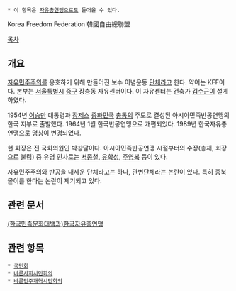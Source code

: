  * 이 항목은 [[자유총연맹]]으로도 들어올 수 있다.

Korea Freedom Federation
韓國自由總聯盟


[[목차]]

== 개요 ==
[[자유민주주의]]를 옹호하기 위해 만들어진 보수 이념운동 [[NGO|단체]]라고 한다. 약어는 KFF이다. 본부는 [[서울특별시]] [[중구(서울)|중구]] 장충동 자유센터이다. 이 자유센터는 건축가 [[김수근]]이 설계하였다. 

1954년 [[이승만]] 대통령과 [[장제스]] [[중화민국]] [[총통]]의 주도로 결성된 아시아민족반공연맹의 한국 지부로 출발했다. 1964년 1월 한국반공연맹으로 개편되었다. 1989년 한국자유총연맹으로 명칭이 변경되었다.

현 회장은 전 국회의원인 박창달이다. 아시아민족반공연맹 시절부터의 수장(총재, 회장으로 불림) 중 유명 인사로는 [[서종철]], [[유학성]], [[주영복]] 등이 있다.

자유민주주의와 반공을 내세운 단체라고는 하나, 관변단체라는 논란이 있다. 특히 종북몰이를 한다는 논란이 제기되고 있다.

== 관련 문서 ==
[http://terms.naver.com/entry.nhn?docId=526001&cid=46626&categoryId=46626 (한국민족문화대백과)한국자유총연맹]

== 관련 항목 ==
 * [[국민회]]
 * [[바른사회시민회의]]
 * [[바른민주개혁시민회의]]

